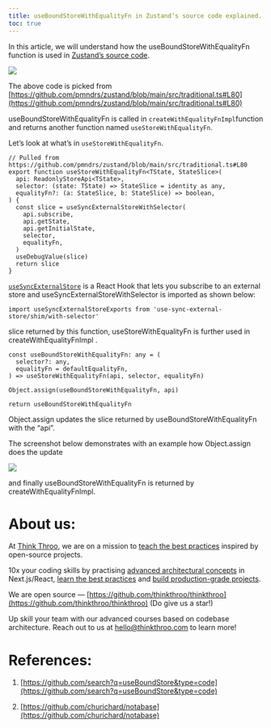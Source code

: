 ```yaml
---
title: useBoundStoreWithEqualityFn in Zustand’s source code explained.
toc: true
---
```


In this article, we will understand how the useBoundStoreWithEqualityFn function is used in [Zustand’s source code](https://github.com/pmndrs/zustand/blob/main/src/traditional.ts#L80).

![](https://miro.medium.com/v2/resize:fit:875/1*P7a8HFLXH0pDgCiWLoJcRA.png)

The above code is picked from [https://github.com/pmndrs/zustand/blob/main/src/traditional.ts#L80](https://github.com/pmndrs/zustand/blob/main/src/traditional.ts#L80)

useBoundStoreWithEqualityFn is called in `createWithEqualityFnImpl`function and returns another function named `useStoreWithEqualityFn`.

Let’s look at what’s in `useStoreWithEqualityFn`.

```plaintext
// Pulled from https://github.com/pmndrs/zustand/blob/main/src/traditional.ts#L80
export function useStoreWithEqualityFn<TState, StateSlice>(
  api: ReadonlyStoreApi<TState>,
  selector: (state: TState) => StateSlice = identity as any,
  equalityFn?: (a: StateSlice, b: StateSlice) => boolean,
) {
  const slice = useSyncExternalStoreWithSelector(
    api.subscribe,
    api.getState,
    api.getInitialState,
    selector,
    equalityFn,
  )
  useDebugValue(slice)
  return slice
}
```

[`useSyncExternalStore`](https://react.dev/reference/react/useSyncExternalStore) is a React Hook that lets you subscribe to an external store and useSyncExternalStoreWithSelector is imported as shown below:

```plaintext
import useSyncExternalStoreExports from 'use-sync-external-store/shim/with-selector'
```

slice returned by this function, useStoreWithEqualityFn is further used in createWithEqualityFnImpl .

```plaintext
const useBoundStoreWithEqualityFn: any = (
  selector?: any,
  equalityFn = defaultEqualityFn,
) => useStoreWithEqualityFn(api, selector, equalityFn)

Object.assign(useBoundStoreWithEqualityFn, api)

return useBoundStoreWithEqualityFn
```

Object.assign updates the slice returned by useBoundStoreWithEqualityFn with the “api”.

The screenshot below demonstrates with an example how Object.assign does the update

![](https://miro.medium.com/v2/resize:fit:875/1*5Bjk2iqVbP1d0g1TFt_2Lw.png)

and finally useBoundStoreWithEqualityFn is returned by createWithEqualityFnImpl.

# **About us:**

At [Think Throo](https://thinkthroo.com/), we are on a mission to [teach the best practices](https://app.thinkthroo.com/best-practices) inspired by open-source projects.

10x your coding skills by practising [advanced architectural concepts](https://app.thinkthroo.com/architecture) in Next.js/React, [learn the best practices](https://app.thinkthroo.com/best-practices) and [build production-grade projects](https://app.thinkthroo.com/production-grade-projects).

We are open source — [https://github.com/thinkthroo/thinkthroo](https://github.com/thinkthroo/thinkthroo) (Do give us a star!)

Up skill your team with our advanced courses based on codebase architecture. Reach out to us at hello@thinkthroo.com to learn more!

# **References:**

1. [https://github.com/search?q=useBoundStore&type=code](https://github.com/search?q=useBoundStore&type=code)
    
2. [https://github.com/churichard/notabase](https://github.com/churichard/notabase)
    

[  
](https://medium.com/tag/javascript?source=post_page-----8af3bf276010--------------------------------)
